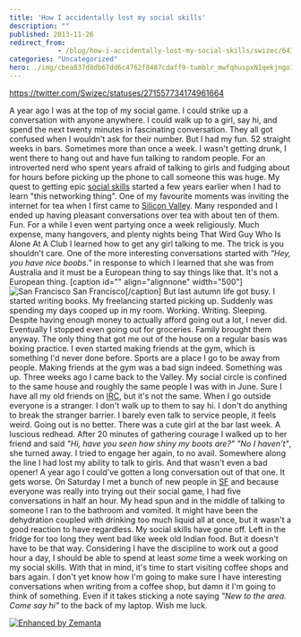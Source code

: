 ```yaml
---
title: 'How I accidentally lost my social skills'
description: ""
published: 2013-11-26
redirect_from: 
            - /blog/how-i-accidentally-lost-my-social-skills/swizec/6434
categories: "Uncategorized"
hero: ./img/cbea837d8db67dd6c4762f8487cdaff9-tumblr_mwfqhuspxN1qekjngo1_500.jpg
---
```

https://twitter.com/Swizec/statuses/271557734174961664

A year ago I was at the top of my social game. I could strike up a conversation with anyone anywhere. I could walk up to a girl, say hi, and spend the next twenty minutes in fascinating conversation. They all got confused when I wouldn&#x27;t ask for their number. But I had my fun. 52 straight weeks in bars. Sometimes more than once a week. I wasn&#x27;t getting drunk, I went there to hang out and have fun talking to random people. For an introverted nerd who spent years afraid of talking to girls and fudging about for hours before picking up the phone to call someone this was huge. My quest to getting epic [social skills](http://en.wikipedia.org/wiki/Social_skills "Social skills") started a few years earlier when I had to learn &quot;this networking thing&quot;. One of my favourite moments was inviting the internet for tea when I first came to [Silicon Valley](<http://maps.google.com/maps?ll=37.37,-122.04&spn=1.0,1.0&q=37.37,-122.04 (Silicon%20Valley)&t=h> "Silicon Valley"). Many responded and I ended up having pleasant conversations over tea with about ten of them. Fun. For a while I even went partying once a week religiously. Much expense, many hangovers, and plenty nights being That Wird Guy Who Is Alone At A Club I learned how to get any girl talking to me. The trick is you shouldn&#x27;t care. One of the more interesting conversations started with _&quot;Hey, you have nice boobs.&quot;_ in response to which I learned that she was from Australia and it must be a European thing to say things like that. It&#x27;s not a European thing. \[caption id=&quot;&quot; align=&quot;alignnone&quot; width=&quot;500&quot;]![San Francisco](./img/cbea837d8db67dd6c4762f8487cdaff9-tumblr_mwfqhuspxN1qekjngo1_500.jpg) San Francisco\[/caption] But last autumn life got busy. I started writing books. My freelancing started picking up. Suddenly was spending my days cooped up in my room. Working. Writing. Sleeping. Despite having enough money to actually afford going out a lot, I never did. Eventually I stopped even going out for groceries. Family brought them anyway. The only thing that got me out of the house on a regular basis was boxing practice. I even started making friends at the gym, which is something I&#x27;d never done before. Sports are a place I go to be away from people. Making friends at the gym was a bad sign indeed. Something was up. Three weeks ago I came back to the Valley. My social circle is confined to the same house and roughly the same people I was with in June. Sure I have all my old friends on [IRC](http://en.wikipedia.org/wiki/Internet_Relay_Chat "Internet Relay Chat"), but it&#x27;s not the same. When I go outside everyone is a stranger. I don&#x27;t walk up to them to say hi. I don&#x27;t do anything to break the stranger barrier. I barely even talk to service people, it feels weird. Going out is no better. There was a cute girl at the bar last week. A luscious redhead. After 20 minutes of gathering courage I walked up to her friend and said _&quot;Hi, have you seen how shiny my boots are?&quot;_ _&quot;No I haven&#x27;t&quot;_, she turned away. I tried to engage her again, to no avail. Somewhere along the line I had lost my ability to talk to girls. And that wasn&#x27;t even a bad opener! A year ago I could&#x27;ve gotten a long conversation out of that one. It gets worse. On Saturday I met a bunch of new people in [SF](<http://maps.google.com/maps?ll=37.7833333333,-122.416666667&spn=0.1,0.1&q=37.7833333333,-122.416666667 (San%20Francisco)&t=h> "San Francisco") and because everyone was really into trying out their social game, I had five conversations in half an hour. My head spun and in the middle of talking to someone I ran to the bathroom and vomited. It might have been the dehydration coupled with drinking too much liquid all at once, but it wasn&#x27;t a good reaction to have regardless. My social skills have gone off. Left in the fridge for too long they went bad like week old Indian food. But it doesn&#x27;t have to be that way. Considering I have the discipline to work out a good hour a day, I should be able to spend at least _some_ time a week working on my social skills. With that in mind, it&#x27;s time to start visiting coffee shops and bars again. I don&#x27;t yet know how I&#x27;m going to make sure I have interesting conversations when writing from a coffee shop, but damn it I&#x27;m going to think of something. Even if it takes sticking a note saying _&quot;New to the area. Come say hi&quot;_ to the back of my laptop. Wish me luck.

[![Enhanced by Zemanta](http://img.zemanta.com/zemified_e.png?x-id=3f574e08-70a9-4df6-93fa-2501dfddb027)](http://www.zemanta.com/?px "Enhanced by Zemanta")
